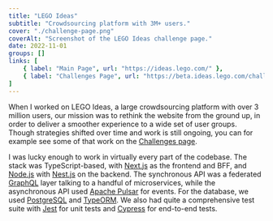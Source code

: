 ```yaml
---
title: "LEGO Ideas"
subtitle: "Crowdsourcing platform with 3M+ users."
cover: "./challenge-page.png"
coverAlt: "Screenshot of the LEGO Ideas challenge page."
date: 2022-11-01
groups: []
links: [
	{ label: "Main Page", url: "https://ideas.lego.com/" },
	{ label: "Challenges Page", url: "https://beta.ideas.lego.com/challenges" }
]
---
```


When I worked on LEGO Ideas, a large crowdsourcing platform with over 3 million users, our mission was to rethink the website from the ground up, in order to deliver a smoother experience to a wide set of user groups. Though strategies shifted over time and work is still ongoing, you can for example see some of that work on the [Challenges page](https://beta.ideas.lego.com/challenges).

I was lucky enough to work in virtually every part of the codebase. The stack was TypeScript-based, with [Next.js](https://nextjs.org/) as the frontend and BFF, and [Node.js](https://nodejs.org/en) with [Nest.js](https://nestjs.com/) on the backend. The synchronous API was a federated [GraphQL](https://graphql.org/) layer talking to a handful of microservices, while the asynchronous API used [Apache Pulsar](https://pulsar.apache.org/) for events. For the database, we used [PostgreSQL](https://www.postgresql.org/) and [TypeORM](https://typeorm.io/). We also had quite a comprehensive test suite with [Jest](https://jestjs.io/) for unit tests and [Cypress](https://www.cypress.io/) for end-to-end tests.
